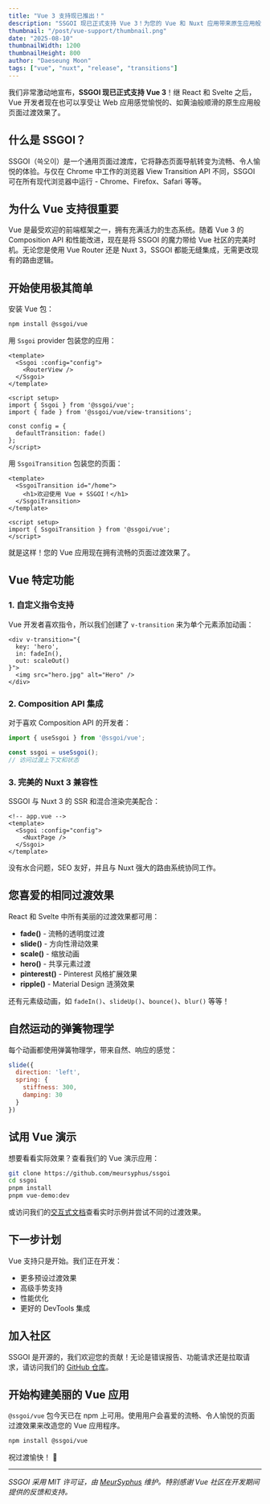 ```yaml
---
title: "Vue 3 支持现已推出！"
description: "SSGOI 现已正式支持 Vue 3！为您的 Vue 和 Nuxt 应用带来原生应用般流畅、令人愉悦的页面过渡效果。"
thumbnail: "/post/vue-support/thumbnail.png"
date: "2025-08-10"
thumbnailWidth: 1200
thumbnailHeight: 800
author: "Daeseung Moon"
tags: ["vue", "nuxt", "release", "transitions"]
---
```


我们非常激动地宣布，**SSGOI 现已正式支持 Vue 3**！继 React 和 Svelte 之后，Vue 开发者现在也可以享受让 Web 应用感觉愉悦的、如黄油般顺滑的原生应用般页面过渡效果了。

## 什么是 SSGOI？

SSGOI（쓱오이）是一个通用页面过渡库，它将静态页面导航转变为流畅、令人愉悦的体验。与仅在 Chrome 中工作的浏览器 View Transition API 不同，SSGOI 可在所有现代浏览器中运行 - Chrome、Firefox、Safari 等等。

## 为什么 Vue 支持很重要

Vue 是最受欢迎的前端框架之一，拥有充满活力的生态系统。随着 Vue 3 的 Composition API 和性能改进，现在是将 SSGOI 的魔力带给 Vue 社区的完美时机。无论您是使用 Vue Router 还是 Nuxt 3，SSGOI 都能无缝集成，无需更改现有的路由逻辑。

## 开始使用极其简单

安装 Vue 包：

```bash
npm install @ssgoi/vue
```

用 `Ssgoi` provider 包装您的应用：

```vue
<template>
  <Ssgoi :config="config">
    <RouterView />
  </Ssgoi>
</template>

<script setup>
import { Ssgoi } from '@ssgoi/vue';
import { fade } from '@ssgoi/vue/view-transitions';

const config = {
  defaultTransition: fade()
};
</script>
```

用 `SsgoiTransition` 包装您的页面：

```vue
<template>
  <SsgoiTransition id="/home">
    <h1>欢迎使用 Vue + SSGOI！</h1>
  </SsgoiTransition>
</template>

<script setup>
import { SsgoiTransition } from '@ssgoi/vue';
</script>
```

就是这样！您的 Vue 应用现在拥有流畅的页面过渡效果了。

## Vue 特定功能

### 1. 自定义指令支持

Vue 开发者喜欢指令，所以我们创建了 `v-transition` 来为单个元素添加动画：

```vue
<div v-transition="{
  key: 'hero',
  in: fadeIn(),
  out: scaleOut()
}">
  <img src="hero.jpg" alt="Hero" />
</div>
```

### 2. Composition API 集成

对于喜欢 Composition API 的开发者：

```javascript
import { useSsgoi } from '@ssgoi/vue';

const ssgoi = useSsgoi();
// 访问过渡上下文和状态
```

### 3. 完美的 Nuxt 3 兼容性

SSGOI 与 Nuxt 3 的 SSR 和混合渲染完美配合：

```vue
<!-- app.vue -->
<template>
  <Ssgoi :config="config">
    <NuxtPage />
  </Ssgoi>
</template>
```

没有水合问题，SEO 友好，并且与 Nuxt 强大的路由系统协同工作。

## 您喜爱的相同过渡效果

React 和 Svelte 中所有美丽的过渡效果都可用：

- **fade()** - 流畅的透明度过渡
- **slide()** - 方向性滑动效果
- **scale()** - 缩放动画
- **hero()** - 共享元素过渡
- **pinterest()** - Pinterest 风格扩展效果
- **ripple()** - Material Design 涟漪效果

还有元素级动画，如 `fadeIn()`、`slideUp()`、`bounce()`、`blur()` 等等！

## 自然运动的弹簧物理学

每个动画都使用弹簧物理学，带来自然、响应的感觉：

```javascript
slide({
  direction: 'left',
  spring: {
    stiffness: 300,
    damping: 30
  }
})
```

## 试用 Vue 演示

想要看看实际效果？查看我们的 Vue 演示应用：

```bash
git clone https://github.com/meursyphus/ssgoi
cd ssgoi
pnpm install
pnpm vue-demo:dev
```

或访问我们的[交互式文档](https://ssgoi.dev)查看实时示例并尝试不同的过渡效果。

## 下一步计划

Vue 支持只是开始。我们正在开发：
- 更多预设过渡效果
- 高级手势支持
- 性能优化
- 更好的 DevTools 集成

## 加入社区

SSGOI 是开源的，我们欢迎您的贡献！无论是错误报告、功能请求还是拉取请求，请访问我们的 [GitHub 仓库](https://github.com/meursyphus/ssgoi)。

## 开始构建美丽的 Vue 应用

`@ssgoi/vue` 包今天已在 npm 上可用。使用用户会喜爱的流畅、令人愉悦的页面过渡效果来改造您的 Vue 应用程序。

```bash
npm install @ssgoi/vue
```

祝过渡愉快！ 🚀

---

*SSGOI 采用 MIT 许可证，由 [MeurSyphus](https://github.com/meursyphus) 维护。特别感谢 Vue 社区在开发期间提供的反馈和支持。*